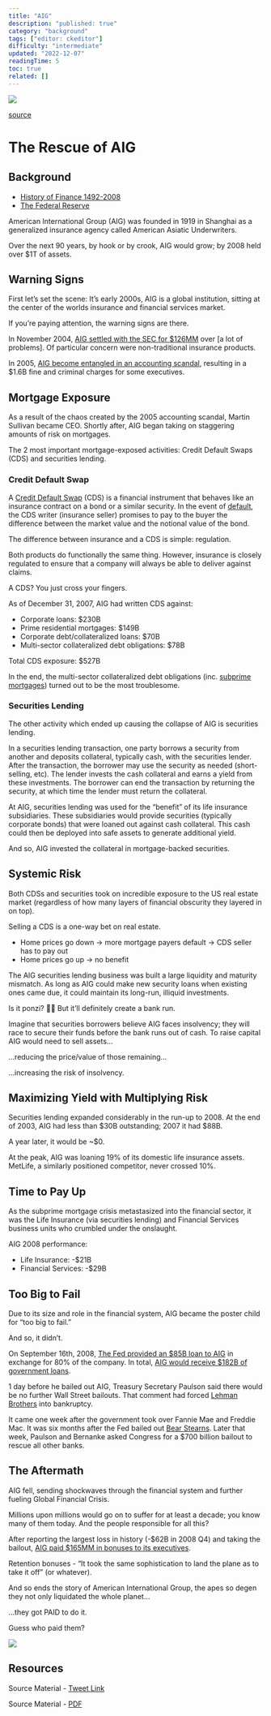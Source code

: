 ```yaml
---
title: "AIG"
description: "published: true"
category: "background"
tags: ["editor: ckeditor"]
difficulty: "intermediate"
updated: "2022-12-07"
readingTime: 5
toc: true
related: []
---
```


![](/images/aig-banner.webp)

[source](https://fortune.com/company/aig/)

# The Rescue of AIG

## Background

*   [History of Finance 1492-2008](http://inevitableeth.com/home/background/history-finance)
*   [The Federal Reserve](http://inevitableeth.com/home/background/entities/federal-reserve)

American International Group (AIG) was founded in 1919 in Shanghai as a generalized insurance agency called American Asiatic Underwriters. 

Over the next 90 years, by hook or by crook, AIG would grow; by 2008 held over $1T of assets. 

## Warning Signs

First let’s set the scene: It’s early 2000s, AIG is a global institution, sitting at the center of the worlds insurance and financial services market. 

If you’re paying attention, the warning signs are there. 

In November 2004, [AIG settled with the SEC for $126MM](https://www.sec.gov/news/press/2004-163.htm) over \[a lot of problems\]. Of particular concern were non-traditional insurance products.

In 2005, [AIG become entangled in an accounting scandal](https://www.cbsnews.com/news/aig-maurice-hank-greenberg-accounting-fraud-settlement/#:~:text=In%20May%202005%2C%20AIG%20restated,as%20intending%20to%20deceive%20regulators.), resulting in a $1.6B fine and criminal charges for some executives. 

## Mortgage Exposure

As a result of the chaos created by the 2005 accounting scandal, Martin Sullivan became CEO. Shortly after, AIG began taking on staggering amounts of risk on mortgages. 

The 2 most important mortgage-exposed activities: Credit Default Swaps (CDS) and securities lending.

### Credit Default Swap

A [Credit Default Swap](https://en.wikipedia.org/wiki/Credit_default_swap) (CDS) is a financial instrument that behaves like an insurance contract on a bond or a similar security. In the event of [default](https://en.wikipedia.org/wiki/Default_\(finance\)), the CDS writer (insurance seller) promises to pay to the buyer the difference between the market value and the notional value of the bond. 

The difference between insurance and a CDS is simple: regulation. 

Both products do functionally the same thing. However, insurance is closely regulated to ensure that a company will always be able to deliver against claims. 

A CDS? You just cross your fingers. 

As of December 31, 2007, AIG had written CDS against: 

*   Corporate loans: $230B
*   Prime residential mortgages: $149B
*   Corporate debt/collateralized loans: $70B
*   Multi-sector collateralized debt obligations: $78B

Total CDS exposure: $527B 

In the end, the multi-sector collateralized debt obligations (inc. [subprime mortgages](https://en.wikipedia.org/wiki/Subprime_lending)) turned out to be the most troublesome. 

### Securities Lending

The other activity which ended up causing the collapse of AIG is securities lending.

In a securities lending transaction, one party borrows a security from another and deposits collateral, typically cash, with the securities lender. After the transaction, the borrower may use the security as needed (short-selling, etc). The lender invests the cash collateral and earns a yield from these investments. The borrower can end the transaction by returning the security, at which time the lender must return the collateral.

At AIG, securities lending was used for the “benefit” of its life insurance subsidiaries. These subsidiaries would provide securities (typically corporate bonds) that were loaned out against cash collateral. This cash could then be deployed into safe assets to generate additional yield.

And so, AIG invested the collateral in mortgage-backed securities. 

## Systemic Risk

Both CDSs and securities took on incredible exposure to the US real estate market (regardless of how many layers of financial obscurity they layered in on top).

Selling a CDS is a one-way bet on real estate. 

*   Home prices go down → more mortgage payers default → CDS seller has to pay out
*   Home prices go up → no benefit

The AIG securities lending business was built a large liquidity and maturity mismatch. As long as AIG could make new security loans when existing ones came due, it could maintain its long-run, illiquid investments. 

Is it ponzi? 🤷‍♂️ But it’ll definitely create a bank run. 

Imagine that securities borrowers believe AIG faces insolvency; they will race to secure their funds before the bank runs out of cash. To raise capital AIG would need to sell assets… 

…reducing the price/value of those remaining… 

…increasing the risk of insolvency. 

## Maximizing Yield with Multiplying Risk

Securities lending expanded considerably in the run-up to 2008. At the end of 2003, AIG had less than $30B outstanding; 2007 it had $88B. 

A year later, it would be ~$0. 

At the peak, AIG was loaning 19% of its domestic life insurance assets. MetLife, a similarly positioned competitor, never crossed 10%. 

## Time to Pay Up

As the subprime mortgage crisis metastasized into the financial sector, it was the Life Insurance (via securities lending) and Financial Services business units who crumbled under the onslaught. 

AIG 2008 performance:

*   Life Insurance: -$21B
*   Financial Services: -$29B

## Too Big to Fail

Due to its size and role in the financial system, AIG became the poster child for “too big to fail.” 

And so, it didn’t.

On September 16th, 2008, [The Fed provided an $85B loan to AIG](https://www.federalreserve.gov/newsevents/pressreleases/other20080916a.htm) in exchange for 80% of the company. In total, [AIG would receive $182B of government loans](https://www.thebalancemoney.com/aig-bailout-cost-timeline-bonuses-causes-effects-3305693). 

1 day before he bailed out AIG, Treasury Secretary Paulson said there would be no further Wall Street bailouts. That comment had forced [Lehman Brothers](/background/entities/lehman) into bankruptcy. 

It came one week after the government took over Fannie Mae and Freddie Mac. It was six months after the Fed bailed out [Bear Stearns](/background/entities/bear-stearns). Later that week, Paulson and Bernanke asked Congress for a $700 billion bailout to rescue all other banks. 

## The Aftermath

AIG fell, sending shockwaves through the financial system and further fueling Global Financial Crisis. 

Millions upon millions would go on to suffer for at least a decade; you know many of them today. And the people responsible for all this? 

After reporting the largest loss in history (-$62B in 2008 Q4) and taking the bailout, [AIG paid $165MM in bonuses to its executives](https://www.nytimes.com/2009/03/15/business/15AIG.html). 

Retention bonuses - “It took the same sophistication to land the plane as to take it off” (or whatever).

And so ends the story of American International Group, the apes so degen they not only liquidated the whole planet…

…they got PAID to do it. 

Guess who paid them?

![](/images/aig-sam.png)

## Resources

Source Material - [Tweet Link](https://twitter.com/logarithmicrex/status/1558180354262937601)

Source Material - [PDF](/twitter-pdf-2022-08-12_aig.pdf)

